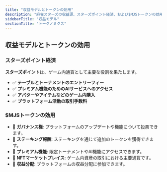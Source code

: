 ```yaml
---
title: "収益モデルとトークンの効用"
description: "麻雀スターズの収益源、スターズポイント経済、および$MJSトークンの効用フレームワークの包括的な概要"
sidebarTitle: "収益モデル"
sectionTitle: "トークノミクス"
---
```


## 収益モデルとトークンの効用

### スターズポイント経済
**スターズポイント**は、ゲーム内通貨として主要な役割を果たします。

- ✅ **テーブルとトーナメントのエントリーフィー**
- ✅ **プレミアム機能のためのAIサービスへのアクセス**
- ✅ **アバターやアイテムなどのゲーム内購入**
- ✅ **プラットフォーム活動の取引手数料**

### $MJSトークンの効用
- 🎯 **ガバナンス権**: プラットフォームのアップデートや機能について投票できます。
- 🎯 **ステーキング報酬**: ステーキングを通じて追加のトークンを獲得できます。
- 🎯 **プレミアム機能**: 限定トーナメントやAI機能にアクセスできます。
- 🎯 **NFTマーケットプレイス**: ゲーム内資産の取引における主要通貨です。
- 🎯 **収益分配**: プラットフォームの収益分配に参加できます。